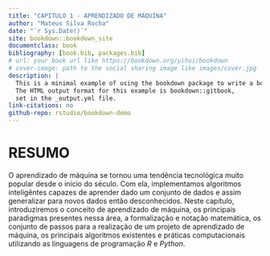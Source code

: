 ```yaml
--- 
title: "CAPITULO 1 - APRENDIZADO DE MÁQUINA"
author: "Mateus Silva Rocha"
date: "`r Sys.Date()`"
site: bookdown::bookdown_site
documentclass: book
bibliography: [book.bib, packages.bib]
# url: your book url like https://bookdown.org/yihui/bookdown
# cover-image: path to the social sharing image like images/cover.jpg
description: |
  This is a minimal example of using the bookdown package to write a book.
  The HTML output format for this example is bookdown::gitbook,
  set in the _output.yml file.
link-citations: no
github-repo: rstudio/bookdown-demo
---
```


# RESUMO {-}

O aprendizado de máquina se tornou uma tendência tecnológica muito popular desde 
o início do século. Com ela, implementamos algoritmos inteligêntes capazes de 
aprender dado um conjunto de dados e assim generalizar para novos dados então 
desconhecidos. Neste capítulo, introduziremos o conceito de aprendizado de 
máquina, os principais paradigmas presentes nessa área, a formalização e 
notação matemática, os conjunto de passos para a realização de um projeto de 
aprendizado de máquina, os principais algoritmos existentes e práticas
computacionais utilizando as linguagens de programação *R* e *Python*.

